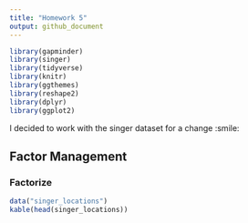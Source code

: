 ```yaml
---
title: "Homework 5"
output: github_document
---
```



```r
library(gapminder)
library(singer)
library(tidyverse)
library(knitr)
library(ggthemes)
library(reshape2)
library(dplyr)
library(ggplot2)
```

I decided to work with the singer dataset for a change :smile:

## Factor Management

### Factorize

```r
data("singer_locations")
kable(head(singer_locations))
```

